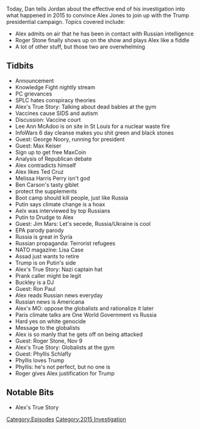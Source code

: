 {{DEFAULTSORT:
    #_EPISODE_0082:Oct. 27-Nov. 9, 2015
}}{{Episode
    | title             = Oct. 27-Nov. 9, 2015
    | caption           = [https://knowledgefight.libsyn.com/knowledge-fight-oct-27-nov-9-2015 Listen to this episode on Libsyn]
    | episodeNumber     = 82
    | length            = 03:09:24
    | airDate           = September 11, 2017
    | coverageStartDate = October 27, 2015
    | coverageEndDate   = November 9, 2015
    | episodeType       = [[:Category:2015 Investigation|2015 Investigation]]
    | appearance        = [[Lee Ann McAdoo]], [[George Noory]], [[Max Keiser]], [[Ted Cruz]], [[Mellisa Harris Perry]], [[Ben Carson]], [[roger stone]], [[Steve Pieczenek]], [[phyllis schlafly]], [[45 group]], [[Donald Trump]], [[Vladimir Putin]], [[Jim Mars]], [[Lisa Case]], [[Buckley]], [[Ron Paul]]
    | previousEpisode   = [[81: September 6-7, 2017]]
    | nextEpisode       = [[83: November 10-12, 2015]]
}}

{{Stub}}

Today, Dan tells Jordan about the effective end of his investigation into what happened in 2015 to convince Alex Jones to join up with the Trump presidential campaign. Topics covered include:

*Alex admits on air that he has been in contact with Russian intelligence
*Roger Stone finally shows up on the show and plays Alex like a fiddle
*A lot of other stuff, but those two are overwhelming

==Tidbits==

*Announcement
*Knowledge Fight nightly stream
*PC grievances
*SPLC hates conspiracy theories
*Alex's True Story: Talking about dead babies at the gym
*Vaccines cause SIDS and autism
*Discussion: Vaccine court
*Lee Ann McAdoo is on site in St Louis for a nuclear waste fire
*InfoWars 6 day cleanse makes you shit green and black stones
*Guest: George Noory, running for president
*Guest: Max Keiser
*Sign up to get free MaxCoin
*Analysis of Republican debate
*Alex contradicts himself
*Alex likes Ted Cruz
*Melissa Harris Perry isn't god
*Ben Carson's tasty giblet
*protect the supplements
*Boot camp should kill people, just like Russia
*Putin says climate change is a hoax
*Aelx was interviewed by top Russians
*Putin to Drudge to Alex
*Guest: Jim Mars: Let's secede, Russia/Ukraine is cool
*EPA parody parody
*Russia is great in Syria
*Russian propaganda: Terrorist refugees
*NATO magazine: Lisa Case
*Assad just wants to retire
*Trump is on Putin's side
*Alex's True Story: Nazi captain hat
*Prank caller might be legit
*Buckley is a DJ
*Guest: Ron Paul
*Alex reads Russian news everyday
*Russian news is Americana
*Alex's MO: oppose the globalists and rationalize it later
*Paris climate talks are One World Government vs Russia
*Hard yes on white genocide
*Message to the globalists
*Alex is so manly that he gets off on being attacked
*Guest: Roger Stone, Nov 9
*Alex's True Story: Globalists at the gym
*Guest: Phyllis Schlafly
*Phyllis loves Trump
*Phyllis: he's not perfect, but no one is
*Roger gives Alex justification for Trump

==Notable Bits==

*Alex's True Story

[[Category:Episodes]]
[[Category:2015 Investigation]]
